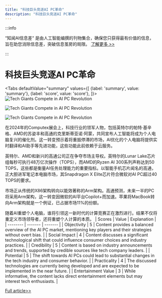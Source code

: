 ```yaml
---
title: "科技巨头竞逐AI PC革命"
description: "科技巨头竞逐AI PC革命"
---
```



:::info

“知闻AI信息差“ 是由人工智能编撰的刊物集合，确保您只获得最有价值的信息，旨在助您消除信息差，突破信息茧房的局限。  [了解更多 >>](/)

:::

# 科技巨头竞逐AI PC革命


<Tabs
	defaultValue="summary"
	values={[
	{label: 'summary', value: 'summary'},
	{label: 'score', value: 'score'},
]}>
<TabItem value="summary">
<img
  src="https://image.informedainews.com/2024/06/06/AI-gSF-1717673902-0.jpg"
  alt="Tech Giants Compete in AI PC Revolution"
/>

<img
  src="https://image.informedainews.com/2024/06/06/AI-Ctf-1717673902-1.jpg"
  alt="Tech Giants Compete in AI PC Revolution"
/>

<img
  src="https://image.informedainews.com/2024/06/06/AI-rVV-1717673902-2.jpg"
  alt="Tech Giants Compete in AI PC Revolution"
/>



在2024年的Computex展会上，科技行业的领军人物，包括英特尔的帕特·基辛格、AMD的苏姿丰和高通的克里斯蒂亚诺·阿蒙，共同宣布人工智能将成为个人电脑复兴的催化剂。这一转变预示着将重振停滞的市场，AI优化的个人电脑将提供实时翻译和AI助手等先进功能，这些功能此前依赖于云服务。

英特尔、AMD和新兴的高通公司正在争夺市场主导权。英特尔的Lunar Lake芯片组每秒可执行48万亿次操作（TOPS），而AMD的Ryzen AI 300系列声称达到50 TOPS，这些都是衡量AI任务处理能力的重要指标。以智能手机芯片闻名的高通，正大胆进军笔记本电脑市场，其Snapdragon X Elite芯片符合微软对AI PC超过40 TOPS的要求。

市场正从传统的X86架构转向以能效著称的Arm架构。高通预测，未来一半的PC将采用Arm架构，这一转变因微软的AI平台Copilot+而加速。苹果将MacBook转向Arm架构就是一个例证，已占据市场11%的份额。

随着AI重塑个人电脑，谁将引领这一新时代的计算竞赛正在激烈进行。结果不仅将重定义市场领导者，还将重塑个人计算的本质。
</TabItem>
<TabItem value="score">
	| Scores     | Value   | Explanation |
	| -------- | ------- | ------- |
	| Objectivity  | 5    | Content provides a balanced overview of the AI PC market, mentioning key players and their strategies without overt bias.    |
	| Social Impact | 4     | Content discusses a significant technological shift that could influence consumer choices and industry practices.    |
	| Credibility    | 5    | Content is based on industry announcements and trends, supported by credible sources like tech company leaders.    |
	| Potential    | 5    | The shift towards AI PCs could lead to substantial changes in the tech industry and consumer behavior.    |
	| Practicality    | 4    | The discussed technologies are currently being developed and are expected to be implemented in the near future.    |
	| Entertainment Value    | 3    | While informative, the content lacks direct entertainment elements but may interest tech enthusiasts.    |
</TabItem>
</Tabs>

[Full article>>](https://asia.nikkei.com/Business/Technology/The-race-for-AI-PCs-Who-s-winning-and-what-s-at-stake)
